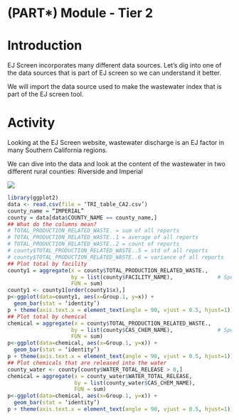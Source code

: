 # (PART\*) Module - Tier 2 {-}

# Introduction

EJ Screen incorporates many different data sources. Let’s dig into one of the data sources that is part of EJ screen so we can understand it better.

We will import the data source used to make the  wastewater index that is part of the EJ screen tool.

# Activity

Looking at the EJ Screen website, wastewater discharge is an EJ factor in many Southern California regions.

We can dive into the data and look at the content of the wastewater in two different rural counties: Riverside and Imperial

![](assets/ca_wastewater.png)

```r
library(ggplot2)
data <- read.csv(file = ‘TRI_table_CA2.csv’)
county_name = “IMPERIAL”
county = data[data$COUNTY_NAME == county_name,]
## What do the columns mean?
# TOTAL_PRODUCTION_RELATED_WASTE. = sum of all reports
# TOTAL_PRODUCTION_RELATED_WASTE..1 = average of all reports
# TOTAL_PRODUCTION_RELATED_WASTE..2 = count of reports
# county$TOTAL_PRODUCTION_RELATED_WASTE..5 = std of all reports
# county$TOTAL_PRODUCTION_RELATED_WASTE..6 = variance of all reports
## Plot total by facility
county1 = aggregate(x = county$TOTAL_PRODUCTION_RELATED_WASTE.,                # Specify data column
                    by = list(county$FACILITY_NAME),              # Specify group indicator
                    FUN = sum)
county1 <- county1[order(county1$x),]
p<-ggplot(data=county1, aes(x=Group.1, y=x)) +
  geom_bar(stat = ‘identity’)
p + theme(axis.text.x = element_text(angle = 90, vjust = 0.5, hjust=1))
## Plot total by chemical
chemical = aggregate(x = county$TOTAL_PRODUCTION_RELATED_WASTE.,                # Specify data column
                    by = list(county$CAS_CHEM_NAME),              # Specify group indicator
                    FUN = sum)
p<-ggplot(data=chemical, aes(x=Group.1, y=x)) +
  geom_bar(stat = ‘identity’)
p + theme(axis.text.x = element_text(angle = 90, vjust = 0.5, hjust=1))
## Plot chemicals that are released into the water
county_water <- county[county$WATER_TOTAL_RELEASE > 0,]
chemical = aggregate(x = county_water$WATER_TOTAL_RELEASE,                # Specify data column
                     by = list(county_water$CAS_CHEM_NAME),              # Specify group indicator
                     FUN = sum)
p<-ggplot(data=chemical, aes(x=Group.1, y=x)) +
  geom_bar(stat = ‘identity’)
p + theme(axis.text.x = element_text(angle = 90, vjust = 0.5, hjust=1))
```
